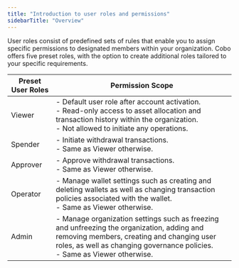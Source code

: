 ```yaml
---
title: "Introduction to user roles and permissions"
sidebarTitle: "Overview"
---
```


User roles consist of predefined sets of rules that enable you to assign specific permissions to designated members within your organization. Cobo offers five preset roles, with the option to create additional roles tailored to your specific requirements.

| Preset User Roles | Permission Scope |
|-------------------|------------------|
| Viewer            | - Default user role after account activation. <br/> - Read-only access to asset allocation and transaction history within the organization. <br/> - Not allowed to initiate any operations. |
| Spender           | - Initiate withdrawal transactions. <br/> - Same as Viewer otherwise. |
| Approver          | - Approve withdrawal transactions. <br/> - Same as Viewer otherwise. |
| Operator            | - Manage wallet settings such as creating and deleting wallets as well as changing transaction policies associated with the wallet. <br/> - Same as Viewer otherwise. |
| Admin             | - Manage organization settings such as freezing and unfreezing the organization, adding and removing members, creating and changing user roles, as well as changing governance policies. <br/> - Same as Viewer otherwise. |
